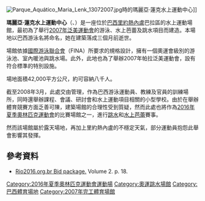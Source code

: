 {{refimprove|time=2015-03-29T04:17:31+00:00}}
{{coord|22|58|28|S|43|23|16|W|display=t|type:landmark}}
[[File:Parque_Aquático_Maria_Lenk_13072007.jpg|thumb]]時的瑪麗亞·蓮克水上運動中心]]

'''瑪麗亞·蓮克水上運動中心'''（{{lang-en|'''Maria Lenk Aquatic Park'''}}、{{lang-pt|'''Parque Aquático Maria Lenk'''}}）是一座位於[[巴西|巴西]][[里約熱內盧|里約熱內盧]]巴拉區{{link-en|綜合體育市|City of Sports Complex}}的水上運動場館，最初為了舉行[[2007年泛美運動會|2007年泛美運動會]]的游泳、水上芭蕾及跳水項目而建造。本場地以巴西游泳名將{{link-en|瑪麗亞·蓮克|Maria Lenk}}命名，她在建築落成三個月前逝世。

場館依據[[國際游泳聯合會|國際游泳聯合會]]（FINA）所要求的規格設計，擁有一個奧運會級別的游泳池、室內暖池與跳水場。此外，此地也為了舉辦2007年帕拉泛美運動會，設有符合標準的特別設施。

場地面積42,000平方公尺，約可容納八千人。

截至2008年3月，此處交由{{link-en|巴西奧林匹克委員會|Brazilian Olympic Committee}}管理，作為巴西游泳運動員、教練及官員的訓練場所，同時還舉辦課程、會議、研討會和水上運動項目相關的小型學校。由於在舉辦體育競賽方面乏善可陳，建築場館的合理性受到質疑，然而此處也將作為[[2016年夏季奧林匹克運動會|2016年夏季奧林匹克運動會]]的比賽場館之一，進行[[2016年夏季奧林匹克運動會跳水比賽|跳水]]和[[2016年夏季奧林匹克運動會水上芭蕾比賽|水上芭蕾]]賽事。

然而該場館屬於露天場地，再加上里約熱內盧的不穩定天氣，部分運動員抱怨此舉會影響其發揮。

== 參考資料 ==
* [https://web.archive.org/web/20101112204539/http://www.rio2016.org.br/sumarioexecutivo/sumario/English/Per%20Theme/Volume%202/Theme_09.pdf Rio2016.org.br Bid package.] Volume 2. p. 18.

{{2016年夏季奧林匹克運動會比賽場館}}

{{DEFAULTSORT:Maria Lenk Aquatic Park}}
[[Category:2016年夏季奧林匹克運動會運動場|Category:2016年夏季奧林匹克運動會運動場]]
[[Category:奧運跳水場館|Category:奧運跳水場館]]
[[Category:巴西體育場地|Category:巴西體育場地]]
[[Category:2007年完工體育場館|Category:2007年完工體育場館]]